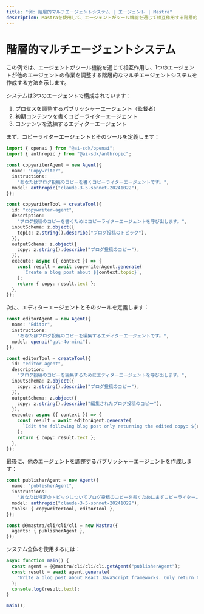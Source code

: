 ```yaml
---
title: "例: 階層的マルチエージェントシステム | エージェント | Mastra"
description: Mastraを使用して、エージェントがツール機能を通じて相互作用する階層的マルチエージェントシステムを作成する例。
---
```



# 階層的マルチエージェントシステム

この例では、エージェントがツール機能を通じて相互作用し、1つのエージェントが他のエージェントの作業を調整する階層的なマルチエージェントシステムを作成する方法を示します。

システムは3つのエージェントで構成されています：

1. プロセスを調整するパブリッシャーエージェント（監督者）
2. 初期コンテンツを書くコピーライターエージェント
3. コンテンツを洗練するエディターエージェント

まず、コピーライターエージェントとそのツールを定義します：

```ts showLineNumbers copy
import { openai } from "@ai-sdk/openai";
import { anthropic } from "@ai-sdk/anthropic";

const copywriterAgent = new Agent({
  name: "Copywriter",
  instructions:
    "あなたはブログ投稿のコピーを書くコピーライターエージェントです。",
  model: anthropic("claude-3-5-sonnet-20241022"),
});

const copywriterTool = createTool({
  id: "copywriter-agent",
  description:
    "ブログ投稿のコピーを書くためにコピーライターエージェントを呼び出します。",
  inputSchema: z.object({
    topic: z.string().describe("ブログ投稿のトピック"),
  }),
  outputSchema: z.object({
    copy: z.string().describe("ブログ投稿のコピー"),
  }),
  execute: async ({ context }) => {
    const result = await copywriterAgent.generate(
      `Create a blog post about ${context.topic}`,
    );
    return { copy: result.text };
  },
});
```

次に、エディターエージェントとそのツールを定義します：

```ts showLineNumbers copy
const editorAgent = new Agent({
  name: "Editor",
  instructions:
    "あなたはブログ投稿のコピーを編集するエディターエージェントです。",
  model: openai("gpt-4o-mini"),
});

const editorTool = createTool({
  id: "editor-agent",
  description:
    "ブログ投稿のコピーを編集するためにエディターエージェントを呼び出します。",
  inputSchema: z.object({
    copy: z.string().describe("ブログ投稿のコピー"),
  }),
  outputSchema: z.object({
    copy: z.string().describe("編集されたブログ投稿のコピー"),
  }),
  execute: async ({ context }) => {
    const result = await editorAgent.generate(
      `Edit the following blog post only returning the edited copy: ${context.copy}`,
    );
    return { copy: result.text };
  },
});
```

最後に、他のエージェントを調整するパブリッシャーエージェントを作成します：

```ts showLineNumbers copy
const publisherAgent = new Agent({
  name: "publisherAgent",
  instructions:
    "あなたは特定のトピックについてブログ投稿のコピーを書くためにまずコピーライターエージェントを呼び出し、その後コピーを編集するためにエディターエージェントを呼び出すパブリッシャーエージェントです。最終的な編集済みのコピーのみを返します。",
  model: anthropic("claude-3-5-sonnet-20241022"),
  tools: { copywriterTool, editorTool },
});

const @@mastra/cli/cli/cli = new Mastra({
  agents: { publisherAgent },
});
```

システム全体を使用するには：

```ts showLineNumbers copy
async function main() {
  const agent = @@mastra/cli/cli/cli.getAgent("publisherAgent");
  const result = await agent.generate(
    "Write a blog post about React JavaScript frameworks. Only return the final edited copy.",
  );
  console.log(result.text);
}

main();
```
